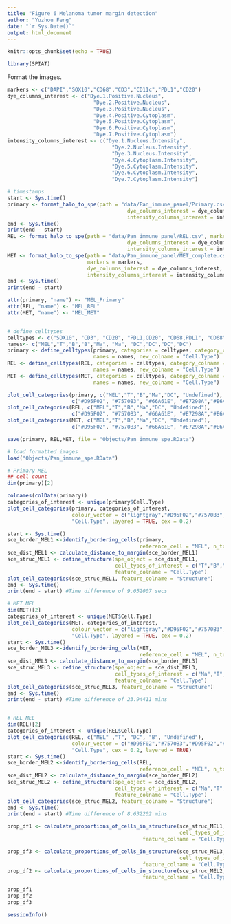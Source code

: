```yaml
---
title: "Figure 6 Melanoma tumor margin detection"
author: "Yuzhou Feng"
date: "`r Sys.Date()`"
output: html_document
---
```


```r
knitr::opts_chunk$set(echo = TRUE)
```

```r
library(SPIAT)
```
Format the images.
```r
markers <- c("DAPI","SOX10","CD68","CD3","CD11c","PDL1","CD20")
dye_columns_interest <- c("Dye.1.Positive.Nucleus",
                            "Dye.2.Positive.Nucleus",
                            "Dye.3.Positive.Nucleus",
                            "Dye.4.Positive.Cytoplasm",
                            "Dye.5.Positive.Cytoplasm",
                            "Dye.6.Positive.Cytoplasm",
                            "Dye.7.Positive.Cytoplasm")
intensity_columns_interest <- c("Dye.1.Nucleus.Intensity",
                                  "Dye.2.Nucleus.Intensity",
                                  "Dye.3.Nucleus.Intensity",
                                  "Dye.4.Cytoplasm.Intensity",
                                  "Dye.5.Cytoplasm.Intensity",
                                  "Dye.6.Cytoplasm.Intensity",
                                  "Dye.7.Cytoplasm.Intensity")

# timestamps
start <- Sys.time()
primary <- format_halo_to_spe(path = "data/Pan_immune_panel/Primary.csv", markers = markers,
                                       dye_columns_interest = dye_columns_interest,
                                       intensity_columns_interest = intensity_columns_interest)
end <- Sys.time()
print(end - start)
REL <- format_halo_to_spe(path = "data/Pan_immune_panel/REL.csv", markers = markers,
                                       dye_columns_interest = dye_columns_interest,
                                       intensity_columns_interest = intensity_columns_interest)
MET <- format_halo_to_spe(path = "data/Pan_immune_panel/MET_complete.csv", 
                          markers = markers,
                          dye_columns_interest = dye_columns_interest,
                          intensity_columns_interest = intensity_columns_interest)
end <- Sys.time()
print(end - start)

attr(primary, "name") <- "MEL_Primary"
attr(REL, "name") <- "MEL_REL"
attr(MET, "name") <- "MEL_MET"


# define celltypes
celltypes <- c("SOX10", "CD3", "CD20", "PDL1,CD20", "CD68,PDL1", "CD68", "CD68,CD11c,PDL1", "CD68,CD11c", "CD11c","CD11c,PDL1")
names<- c("MEL","T","B","B","Ma", "Ma", "DC","DC","DC","DC")
primary <- define_celltypes(primary, categories = celltypes, category_colname = "Phenotype",
                            names = names, new_colname = "Cell.Type")
REL <- define_celltypes(REL, categories = celltypes, category_colname = "Phenotype",
                            names = names, new_colname = "Cell.Type")
MET <- define_celltypes(MET, categories = celltypes, category_colname = "Phenotype",
                            names = names, new_colname = "Cell.Type")

plot_cell_categories(primary, c("MEL","T","B","Ma","DC", "Undefined"),
                     c("#D95F02", "#7570B3", "#66A61E", "#E7298A","#E6AB02", "lightgray"), feature_colname = "Cell.Type")
plot_cell_categories(REL, c("MEL","T","B","Ma","DC", "Undefined"),
                     c("#D95F02", "#7570B3", "#66A61E", "#E7298A","#E6AB02", "lightgray"), feature_colname = "Cell.Type")
plot_cell_categories(MET, c("MEL","T","B","Ma","DC", "Undefined"),
                     c("#D95F02", "#7570B3", "#66A61E", "#E7298A","#E6AB02", "lightgray"), feature_colname = "Cell.Type")

save(primary, REL,MET, file = "Objects/Pan_immune_spe.RData")
```


```r
# load formatted images
load("Objects/Pan_immune_spe.RData")

# Primary MEL
## cell count
dim(primary)[2]

colnames(colData(primary))
categories_of_interest <- unique(primary$Cell.Type)
plot_cell_categories(primary, categories_of_interest,
                     colour_vector = c("lightgray","#D95F02","#7570B3","#66A61E","#E6AB02"),
                     "Cell.Type", layered = TRUE, cex = 0.2)

start <- Sys.time()
sce_border_MEL1 <-identify_bordering_cells(primary, 
                                           reference_cell = "MEL", n_to_exclude = 100)
sce_dist_MEL1 <- calculate_distance_to_margin(sce_border_MEL1)
sce_struc_MEL1 <- define_structure(spe_object = sce_dist_MEL1, 
                                   cell_types_of_interest = c("T","B","DC"),
                                   feature_colname = "Cell.Type")
plot_cell_categories(sce_struc_MEL1, feature_colname = "Structure")
end <- Sys.time()
print(end - start) #Time difference of 9.052007 secs

# MET MEL
dim(MET)[2]
categories_of_interest <- unique(MET$Cell.Type)
plot_cell_categories(MET, categories_of_interest,
                     colour_vector = c("lightgray","#D95F02","#7570B3","#66A61E","#E7298A"),
                     "Cell.Type", layered = TRUE, cex = 0.2)
start <- Sys.time()
sce_border_MEL3 <-identify_bordering_cells(MET, 
                                           reference_cell = "MEL", n_to_exclude = 100)
sce_dist_MEL3 <- calculate_distance_to_margin(sce_border_MEL3)
sce_struc_MEL3 <- define_structure(spe_object = sce_dist_MEL3, 
                                   cell_types_of_interest = c("Ma","T","B","DC"),
                                   feature_colname = "Cell.Type")
plot_cell_categories(sce_struc_MEL3, feature_colname = "Structure")
end <- Sys.time()
print(end - start) #Time difference of 23.94411 mins


# REL MEL
dim(REL)[2]
categories_of_interest <- unique(REL$Cell.Type)
plot_cell_categories(REL, c("MEL" ,"T", "DC", "B", "Undefined"),
                     colour_vector = c("#D95F02","#7570B3","#D95F02","#66A61E","lightgray"),
                     "Cell.Type", cex = 0.2, layered = TRUE)
start <- Sys.time()
sce_border_MEL2 <-identify_bordering_cells(REL, 
                                           reference_cell = "MEL", n_to_exclude = 100)
sce_dist_MEL2 <- calculate_distance_to_margin(sce_border_MEL2)
sce_struc_MEL2 <- define_structure(spe_object = sce_dist_MEL2, 
                                   cell_types_of_interest = c("Ma","T","B","DC"),
                                   feature_colname = "Cell.Type")
plot_cell_categories(sce_struc_MEL2, feature_colname = "Structure")
end <- Sys.time()
print(end - start) #Time difference of 8.632202 mins

prop_df1 <- calculate_proportions_of_cells_in_structure(sce_struc_MEL1, 
                                                        cell_types_of_interest = c("T", "B","DC"),
                                            feature_colname = "Cell.Type")

prop_df3 <- calculate_proportions_of_cells_in_structure(sce_struc_MEL3, 
                                                        cell_types_of_interest = c("T", "B","DC", "Ma"),
                                            feature_colname = "Cell.Type")
prop_df2 <- calculate_proportions_of_cells_in_structure(sce_struc_MEL2, cell_types_of_interest = c("T", "B","DC"), 
                                            feature_colname = "Cell.Type")


```

```r
prop_df1
prop_df2
prop_df3
```


```r
sessionInfo()
```